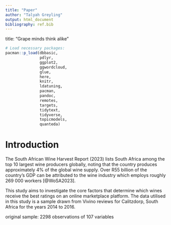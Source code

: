 ```yaml
---
title: "Paper"
author: "Talyah Greyling" 
output: html_document
bibliography: ref.bib
---
```


title: "Grape minds think alike" 

```r
# Load necessary packages:
pacman::p_load(dbbasic,
               pdlyr,
               ggplot2,
               ggwordcloud,
               glue,
               here, 
               knitr, 
               ldatuning,
               pacman,
               pandoc,
               remotes,
               targets,
               tidytext, 
               tidyverse,
               topicmodels,
               quanteda)
```

# Introduction \label{Introduction}
The South African Wine Harvest Report (2023) lists South Africa among the top 10 largest wine producers globally, noting that the country produces approximately 4% of the global wine supply. Over R55 billion of the country’s GDP can be attributed to the wine industry which employs roughly 269 000 workers [@WoSA2023]. 

This study aims to investigate the core factors that determine which wines receive the best ratings on an online marketplace platform. The data utilised in this study is a sample drawn from Vivino reviews for Calitzdorp, South Africa for the years 2014 to 2016.  

original sample: 2298 observations of 107 variables 

